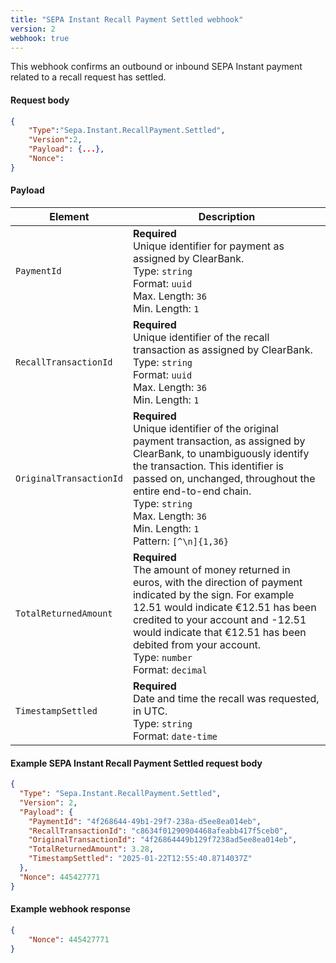 ```yaml
---
title: "SEPA Instant Recall Payment Settled webhook"
version: 2
webhook: true
---
```


This webhook confirms an outbound or inbound SEPA Instant payment related to a recall request has settled.

#### Request body

```json
{
    "Type":"Sepa.Instant.RecallPayment.Settled",
    "Version":2,
    "Payload": {...},
    "Nonce":
}
```

#### Payload
| Element                 | Description     |
|-------------------------|-----------------|
|`PaymentId` |**Required**<br />Unique identifier for payment as assigned by ClearBank.<br/>Type: `string` <br/>Format: `uuid`<br/>Max. Length: `36`<br/>Min. Length: `1`|
|`RecallTransactionId` |**Required**<br />Unique identifier of the recall transaction as assigned by ClearBank.<br/>Type: `string`<br/>Format: `uuid`<br/>Max. Length: `36`<br/>Min. Length: `1` |
|`OriginalTransactionId` |**Required**<br />Unique identifier of the original payment transaction, as assigned by ClearBank, to unambiguously identify the transaction. This identifier is passed on, unchanged, throughout the entire end-to-end chain.<br/>Type: `string`<br/>Max. Length: `36`<br/>Min. Length: `1`<br/>Pattern: `[^\n]{1,36}` |
|`TotalReturnedAmount` |**Required**<br />The amount of money returned in euros, with the direction of payment indicated by the sign. For example 12.51 would indicate €12.51 has been credited to your account and -12.51 would indicate that €12.51 has been debited from your account.<br/>Type: `number` <br/>Format: `decimal`|
|`TimestampSettled` |**Required**<br />Date and time the recall was requested, in UTC.<br/>Type: `string`<br/>Format: `date-time`|

#### Example SEPA Instant Recall Payment Settled request body

```json
{
  "Type": "Sepa.Instant.RecallPayment.Settled",
  "Version": 2,
  "Payload": {
    "PaymentId": "4f268644-49b1-29f7-238a-d5ee8ea014eb",
    "RecallTransactionId": "c8634f01290904468afeabb417f5ceb0",
    "OriginalTransactionId": "4f26864449b129f7238ad5ee8ea014eb",
    "TotalReturnedAmount": 3.28,
    "TimestampSettled": "2025-01-22T12:55:40.8714037Z"
  },
  "Nonce": 445427771
}
```

#### Example webhook response
```json
{
    "Nonce": 445427771
}
```
